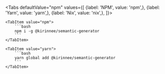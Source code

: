 
<Tabs
    defaultValue="npm"
    values={[
        {label: 'NPM', value: 'npm',},
        {label: 'Yarn', value: 'yarn',},
        {label: 'Nix', value: 'nix',},
    ]}>

    <TabItem value="npm">
        ```bash
        npm i -g @kirinnee/semantic-generator
        ```
    </TabItem>

    <TabItem value="yarn">
        ```bash
        yarn global add @kirinnee/semantic-generator
        ```
    </TabItem>

</Tabs>
